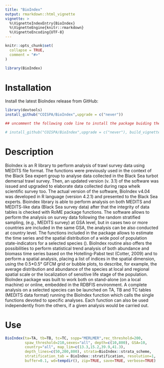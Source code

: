 ```yaml
---
title: "BioIndex"
output: rmarkdown::html_vignette
vignette: >
  %\VignetteIndexEntry{BioIndex}
  %\VignetteEngine{knitr::rmarkdown}
  %\VignetteEncoding{UTF-8}
---
```


```r
knitr::opts_chunk$set(
  collapse = TRUE,
  comment = "#>"
)

library(BioIndex)
```

# Installation

Install the latest BioIndex release from GitHub:

```r
library(devtools)
install_github("COISPA/BioIndex",upgrade = c("never"))

## uncomment the following code line to install the package buiding the vignettes

# install_github("COISPA/BioIndex",upgrade = c("never"), build_vignettes = TRUE)
```

# Description

BioIndex is an R library to perform analysis of trawl survey data using MEDITS file format.
The functions were previously used in the context of the Black Sea expert group to analyse data collected in the Black Sea turbot demersal trawl survey. Then, an updated version (v. 3.1) of the software was issued and upgraded to elaborate data collected during rapa whelk scientific survey too. 
The actual version of the software, BioIndex v4.04 was developed in R language (version 4.2.1) and presented to the Black Sea experts. Bioindex library is able to perform analysis on both MEDITS and MEDITS-like data (Black Sea survey data) after that the integrity of data tables is checked with RoME package functions.
The software allows to perform the analysis on survey data following the random stratified sampling, (e.g., MEDITS survey) at GSA level, but in cases two or more countries are included in the same GSA, the analysis can be also conducted at country level. The functions included in the package allows to estimate the time series and the spatial distribution of a wide pool of population state-indicators for a selected species (). 
BioIndex routine also offers the possibilities to perform statistical trend analysis of both abundance and biomass time series based on the Hotelling-Pabst test (Cotter, 2009) and to perform a spatial analysis, placing a list of indices in the spatial dimension, using the 0.5*0.5° GFCM grid or bubble plots, to describe, for example, the average distribution and abundance of the species at local and regional spatial scale or the localization of sensitive life stage of the population.
BioIndex package was built to work both on stand-alone (on a local machine) or online, embedded in the RDBFIS environment. A complete analysis on a selected species can be launched on TA, TB and TC tables (MEDITS data format) running the BioIndex function which calls the single functions devoted to specific analyses. Each function can also be used independently from the others, if a given analysis would be carried out.

# Use

```r
BioIndex(ta=TA, tb=TB, tc=TC, sspp="MERLMER",rec_threshold=200,
         spaw_threshold=210,sexes="all", depth=c(10,800), GSA=10, 
         country="all", map_lim=c(13.3,15.2,39.9,41.3),
         depth_lines=c(50,200,800), strata=BioIndex::strata_scheme, 
         stratification_tab = BioIndex::stratification, resolution=1, 
         buffer=0.1, wd=tempdir(), zip=TRUE, save=TRUE, verbose=TRUE)
```
